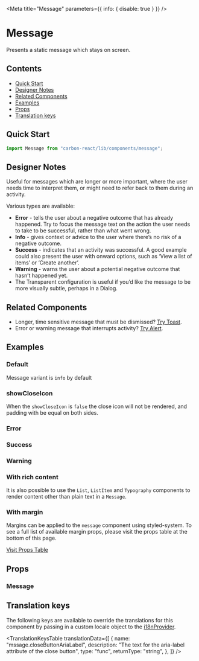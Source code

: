


<Meta title="Message" parameters={{ info: { disable: true } }} />

# Message

Presents a static message which stays on screen.

## Contents

- [Quick Start](#quick-start)
- [Designer Notes](#designer-notes)
- [Related Components](#related-components)
- [Examples](#examples)
- [Props](#props)
- [Translation keys](#translation-keys)

## Quick Start

```javascript
import Message from "carbon-react/lib/components/message";
```

## Designer Notes

Useful for messages which are longer or more important, where the user needs time to interpret them, or might need to refer back to them during an activity.

Various types are available:

- **Error** - tells the user about a negative outcome that has already happened. Try to focus the message text on the action the user needs to take to be successful, rather than what went wrong.
- **Info** - gives context or advice to the user where there’s no risk of a negative outcome.
- **Success** - indicates that an activity was successful. A good example could also present the user with onward options, such as ‘View a list of items’ or ‘Create another’.
- **Warning** - warns the user about a potential negative outcome that hasn’t happened yet.
- The Transparent configuration is useful if you’d like the message to be more visually subtle, perhaps in a Dialog.

## Related Components

- Longer, time sensitive message that must be dismissed? [Try Toast](/?path=/docs/toast--default-story "Toast").
- Error or warning message that interrupts activity? [Try Alert](/?path=/docs/alert--default-story "Alert").

## Examples

### Default

Message variant is `info` by default

<Canvas>
  <Story name="default" story={stories.Default} />
</Canvas>

### showCloseIcon

When the `showCloseIcon` is `false` the close icon will not be rendered, and padding with be equal on both sides.

<Canvas>
  <Story name="showCloseIcon" story={stories.ShowCloseIcon} />
</Canvas>

### Error

<Canvas>
  <Story name="error" story={stories.Error} />
</Canvas>

### Success

<Canvas>
  <Story name="success" story={stories.Success} />
</Canvas>

### Warning

<Canvas>
  <Story name="warning" story={stories.Warning} />
</Canvas>

### With rich content

It is also possible to use the `List`, `ListItem` and `Typography` components to render content other than plain text in a `Message`.

<Canvas>
  <Story name="with rich content" story={stories.WithRichContent} />
</Canvas>

### With margin

Margins can be applied to the `message` component using styled-system.
To see a full list of available margin props, please visit the props table at the bottom of this page.

[Visit Props Table](#props)

<Canvas>
  <Story name="with margin" story={stories.WithMargin} />
</Canvas>

## Props

### Message

<StyledSystemProps of={Message} noHeader margin />

## Translation keys

The following keys are available to override the translations for this component by passing in a custom locale object to the
[i18nProvider](https://carbon.sage.com/?path=/story/documentation-i18n--page).

<TranslationKeysTable
  translationData={[
    {
      name: "mssage.closeButtonAriaLabel",
      description: "The text for the aria-label attribute of the close button",
      type: "func",
      returnType: "string",
    },
  ]}
/>
